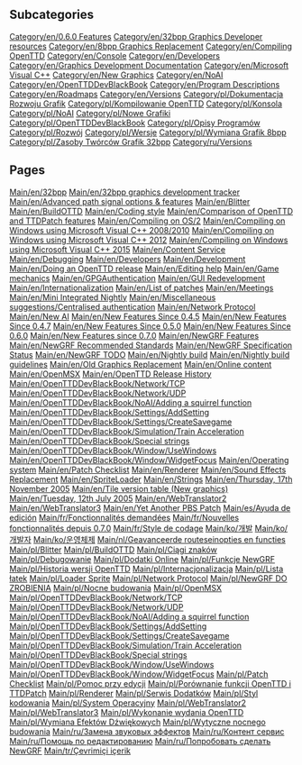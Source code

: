 
== Subcategories ==
[[Category/en/0.6.0 Features]]
[[Category/en/32bpp Graphics Developer resources]]
[[Category/en/8bpp Graphics Replacement]]
[[Category/en/Compiling OpenTTD]]
[[Category/en/Console]]
[[Category/en/Developers]]
[[Category/en/Graphics Development Documentation]]
[[Category/en/Microsoft Visual C++]]
[[Category/en/New Graphics]]
[[Category/en/NoAI]]
[[Category/en/OpenTTDDevBlackBook]]
[[Category/en/Program Descriptions]]
[[Category/en/Roadmaps]]
[[Category/en/Versions]]
[[Category/pl/Dokumentacja Rozwoju Grafik]]
[[Category/pl/Kompilowanie OpenTTD]]
[[Category/pl/Konsola]]
[[Category/pl/NoAI]]
[[Category/pl/Nowe Grafiki]]
[[Category/pl/OpenTTDDevBlackBook]]
[[Category/pl/Opisy Programów]]
[[Category/pl/Rozwój]]
[[Category/pl/Wersje]]
[[Category/pl/Wymiana Grafik 8bpp]]
[[Category/pl/Zasoby Twórców Grafik 32bpp]]
[[Category/ru/Versions]]

== Pages ==
[[Main/en/32bpp]]
[[Main/en/32bpp graphics development tracker]]
[[Main/en/Advanced path signal options & features]]
[[Main/en/Blitter]]
[[Main/en/BuildOTTD]]
[[Main/en/Coding style]]
[[Main/en/Comparison of OpenTTD and TTDPatch features]]
[[Main/en/Compiling on OS/2]]
[[Main/en/Compiling on Windows using Microsoft Visual C++ 2008/2010]]
[[Main/en/Compiling on Windows using Microsoft Visual C++ 2012]]
[[Main/en/Compiling on Windows using Microsoft Visual C++ 2015]]
[[Main/en/Content Service]]
[[Main/en/Debugging]]
[[Main/en/Developers]]
[[Main/en/Development]]
[[Main/en/Doing an OpenTTD release]]
[[Main/en/Editing help]]
[[Main/en/Game mechanics]]
[[Main/en/GPGAuthentication]]
[[Main/en/GUI Redevelopment]]
[[Main/en/Internationalization]]
[[Main/en/List of patches]]
[[Main/en/Meetings]]
[[Main/en/Mini Integrated Nightly]]
[[Main/en/Miscellaneous suggestions/Centralised authentication]]
[[Main/en/Network Protocol]]
[[Main/en/New AI]]
[[Main/en/New Features Since 0.4.5]]
[[Main/en/New Features Since 0.4.7]]
[[Main/en/New Features Since 0.5.0]]
[[Main/en/New Features Since 0.6.0]]
[[Main/en/New Features since 0.7.0]]
[[Main/en/NewGRF Features]]
[[Main/en/NewGRF Recommended Standards]]
[[Main/en/NewGRF Specification Status]]
[[Main/en/NewGRF TODO]]
[[Main/en/Nightly build]]
[[Main/en/Nightly build guidelines]]
[[Main/en/Old Graphics Replacement]]
[[Main/en/Online content]]
[[Main/en/OpenMSX]]
[[Main/en/OpenTTD Release History]]
[[Main/en/OpenTTDDevBlackBook/Network/TCP]]
[[Main/en/OpenTTDDevBlackBook/Network/UDP]]
[[Main/en/OpenTTDDevBlackBook/NoAI/Adding a squirrel function]]
[[Main/en/OpenTTDDevBlackBook/Settings/AddSetting]]
[[Main/en/OpenTTDDevBlackBook/Settings/CreateSavegame]]
[[Main/en/OpenTTDDevBlackBook/Simulation/Train Acceleration]]
[[Main/en/OpenTTDDevBlackBook/Special strings]]
[[Main/en/OpenTTDDevBlackBook/Window/UseWindows]]
[[Main/en/OpenTTDDevBlackBook/Window/WidgetFocus]]
[[Main/en/Operating system]]
[[Main/en/Patch Checklist]]
[[Main/en/Renderer]]
[[Main/en/Sound Effects Replacement]]
[[Main/en/SpriteLoader]]
[[Main/en/Strings]]
[[Main/en/Thursday, 17th November 2005]]
[[Main/en/Tile version table (New graphics)]]
[[Main/en/Tuesday, 12th July 2005]]
[[Main/en/WebTranslator2]]
[[Main/en/WebTranslator3]]
[[Main/en/Yet Another PBS Patch]]
[[Main/es/Ayuda de edición]]
[[Main/fr/Fonctionnalités demandées]]
[[Main/fr/Nouvelles fonctionnalités depuis 0.7.0]]
[[Main/fr/Style de codage]]
[[Main/ko/개발]]
[[Main/ko/개발자]]
[[Main/ko/운영체제]]
[[Main/nl/Geavanceerde routeseinopties en functies]]
[[Main/pl/Blitter]]
[[Main/pl/BuildOTTD]]
[[Main/pl/Ciągi znaków]]
[[Main/pl/Debugowanie]]
[[Main/pl/Dodatki Online]]
[[Main/pl/Funkcje NewGRF]]
[[Main/pl/Historia wersji OpenTTD]]
[[Main/pl/Internacjonalizacja]]
[[Main/pl/Lista łatek]]
[[Main/pl/Loader Sprite]]
[[Main/pl/Network Protocol]]
[[Main/pl/NewGRF DO ZROBIENIA]]
[[Main/pl/Nocne budowania]]
[[Main/pl/OpenMSX]]
[[Main/pl/OpenTTDDevBlackBook/Network/TCP]]
[[Main/pl/OpenTTDDevBlackBook/Network/UDP]]
[[Main/pl/OpenTTDDevBlackBook/NoAI/Adding a squirrel function]]
[[Main/pl/OpenTTDDevBlackBook/Settings/AddSetting]]
[[Main/pl/OpenTTDDevBlackBook/Settings/CreateSavegame]]
[[Main/pl/OpenTTDDevBlackBook/Simulation/Train Acceleration]]
[[Main/pl/OpenTTDDevBlackBook/Special strings]]
[[Main/pl/OpenTTDDevBlackBook/Window/UseWindows]]
[[Main/pl/OpenTTDDevBlackBook/Window/WidgetFocus]]
[[Main/pl/Patch Checklist]]
[[Main/pl/Pomoc przy edycji]]
[[Main/pl/Porównanie funkcji OpenTTD i TTDPatch]]
[[Main/pl/Renderer]]
[[Main/pl/Serwis Dodatków]]
[[Main/pl/Styl kodowania]]
[[Main/pl/System Operacyjny]]
[[Main/pl/WebTranslator2]]
[[Main/pl/WebTranslator3]]
[[Main/pl/Wykonanie wydania OpenTTD]]
[[Main/pl/Wymiana Efektów Dźwiękowych]]
[[Main/pl/Wytyczne nocnego budowania]]
[[Main/ru/Замена звуковых эффектов]]
[[Main/ru/Контент сервис]]
[[Main/ru/Помощь по редактированию]]
[[Main/ru/Попробовать сделать NewGRF]]
[[Main/tr/Çevrimiçi içerik]]
